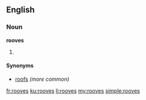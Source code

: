 ==English==

===Noun===
'''rooves'''

# {{plural of|[[roof]]}}

====Synonyms====
* [[roofs]] ''(more common)''

[[fr:rooves]]
[[ku:rooves]]
[[li:rooves]]
[[my:rooves]]
[[simple:rooves]]